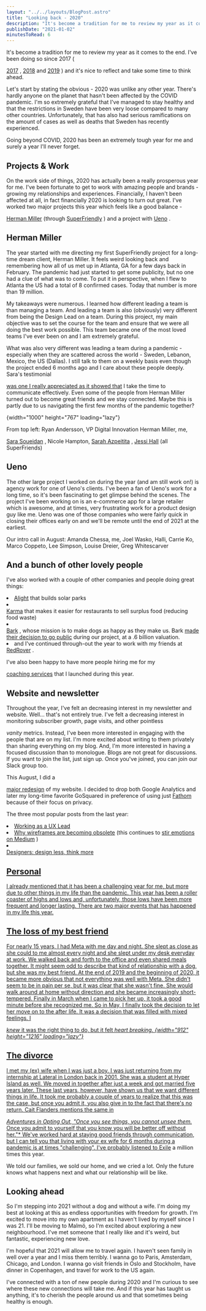 ```yaml
---
layout: "../../layouts/BlogPost.astro"
title: "Looking back - 2020"
description: "It's become a tradition for me to review my year as it comes to the end. I've been doing so since 2017 (2017, 2018 and 2019) and it's nice to reflect and take some time to think ahead.\n\n\nLet's start by stating the obvious - 2020 was unlike any other year. There's hardly anyone on the planet that hasn't been affected by the COVID pandemic. I'm so extremely grateful that I've managed to stay healthy and that the restrictions in Sweden have been very loose compared to many other countries. Unfortun"
publishDate: "2021-01-02"
minutesToRead: 6
---
```


<p>It's become a tradition for me to review my year as it comes to the end. I've been doing so since 2017 ( </p>
<a href="https://www.antonsten.com/2017">2017</a>
 , 
<a href="https://www.antonsten.com/2018">2018</a>
 and 
<a href="https://www.antonsten.com/2019">2019</a>
 ) and it's nice to reflect and take some time to think ahead.</p>
<p>Let's start by stating the obvious - 2020 was unlike any other year. There's hardly anyone on the planet that hasn't been affected by the COVID pandemic. I'm so extremely grateful that I've managed to stay healthy and that the restrictions in Sweden have been very loose compared to many other countries. Unfortunately, that has also had serious ramifications on the amount of cases as well as deaths that Sweden has recently experienced.</p>
<p>Going beyond COVID, 2020 has been an extremely tough year for me and surely a year I'll never forget.</p>
<h2 id="projects-work">Projects &amp; Work</h>
</h2>
<p>On the work side of things, 2020 has actually been a really prosperous year for me. I've been fortunate to get to work with amazing people and brands - growing my relationships and experiences. Financially, I haven't been affected at all, in fact financially 2020 is looking to turn out great. I've worked two major projects this year which feels like a good balance - </p>
<a href="https://www.hermanmiller.com/?ref="antonsten".com">Herman Miller</a>
 (through 
<a href="https://superfriendlydesign.systems/?ref="antonsten".com">SuperFriendly</a>
 ) and a project with 
<a href="https://ueno.co/?ref="antonsten".com">Ueno</a>
 .</p>
<h2 id="herman-miller">Herman Miller</h>
</h2>
<p>The year started with me directing my first SuperFriendly project for a long-time dream client, Herman Miller. It feels weird looking back and remembering how all of us met up in Atlanta, GA for a few days back in February. The pandemic had just started to get some publicity, but no one had a clue of what was to come. To put it in perspective, when I flew to Atlanta the US had a total of 8 confirmed cases. Today that number is more than 19 million.</p>
<p>My takeaways were numerous. I learned how different leading a team is than managing a team. And leading a team is also (obviously) very different from being the Design Lead on a team. During this project, my main objective was to set the course for the team and ensure that we were all doing the best work possible. This team became one of the most loved teams I've ever been on and I am extremely grateful.</p>
<p>What was also very different was leading a team during a pandemic - especially when they are scattered across the world - Sweden, Lebanon, Mexico, the US (Dallas). I still talk to them on a weekly basis even though the project ended 6 months ago and I care about these people deeply. Sara's testimonial </p>
<a href="https://www.antonsten.com/testimonials/">was one I really appreciated as it showed that</a>
 I take the time to communicate effectively. Even some of the people from Herman Miller turned out to become great friends and we stay connected. Maybe this is partly due to us navigating the first few months of the pandemic together?</p>
 {width="1000" height="767" loading="lazy"} 
<p>From top left: Ryan Andersson, VP Digital Innovation Herman Miller, me, </p>
<a href="https://www.sarasoueidan.com/?ref="antonsten".com">Sara Soueidan</a>
 , Nicole Hampton, 
<a href="https://www.sarahazpeitia.com/?ref="antonsten".com">Sarah Azpeitita</a>
 , 
<a href="https://twitter.com/jessiofhall/?ref="antonsten".com">Jessi Hall</a>
 (all SuperFriends)</p>
<h2 id="ueno">Ueno</h>
</h2>
<p>The other large project I worked on during the year (and am still work on!) is agency work for one of Ueno's clients. I've been a fan of Ueno's work for a long time, so it's been fascinating to get glimpse behind the scenes. The project I've been working on is an e-commerce app for a large retailer which is awesome, and at times, very frustrating work for a product design guy like me. Ueno was one of those companies who were fairly quick in closing their offices early on and we'll be remote until the end of 2021 at the earliest.</p>
<p>Our intro call in August: Amanda Chessa, me, Joel Wasko, Halli, Carrie Ko, Marco Coppeto, Lee Simpson, Louise Dreier, Greg Whitescarver</p>
<h2 id="and-a-bunch-of-other-lovely-people">And a bunch of other lovely people</h>
</h2>
<p>I've also worked with a couple of other companies and people doing great things:</p>
<ul>
</ul>
<li>
<a href="https://www.alight-energy.com/?ref="antonsten".com">Alight</a>
 that builds solar parks</li>
<li>
</li>
<a href="https://karma.life/?ref="antonsten".com">Karma</a>
 that makes it easier for restaurants to sell surplus food (reducing food waste)</li>
<li>
</li>
<a href="https://www.barkbox.com/?ref="antonsten".com">Bark</a>
 , whose mission is to make dogs as happy as they make us. Bark 
<a href="https://www.wsj.com/articles/barkbox-to-be-acquired-in-1-6-billion-deal-11608174012?mod="searchresults_pos3"&page="1"&ref="antonsten".com">made their decision to go public</a>
 during our project, at a .6 billion valuation.</li>
<li>and I've continued through-out the year to work with my friends at </li>
<a href="https://www.redroverk12.com/?ref="antonsten".com">RedRover</a>
 . 
<p>I've also been happy to have more people hiring me for my </p>
<a href="https://www.antonsten.com/coaching">coaching services</a>
 that I launched during this year.</p>
<h2 id="website-and-newsletter">Website and newsletter</h>
</h2>
<p>Throughout the year, I've felt an decreasing interest in my newsletter and website. Well... that's not entirely true. I've felt a decreasing interest in monitoring subscriber growth, page visits, and other pointless </p>
<em>vanity</em>
 metrics. Instead, I've been more interested in engaging with the people that are on my list. I'm more excited about writing to them privately than sharing everything on my blog. And, I'm more interested in having a focused discussion than to monologue. Blogs are not great for discussions. If you want to join the list, just sign up. Once you've joined, you can join our Slack group too.</p>
<p>This August, I did a </p>
<a href="https://twitter.com/antonsten/status/1290625467297468416?s="20"&ref="antonsten".com">major redesign</a>
 of my website. I decided to drop both Google Analytics and later my long-time favorite GoSquared in preference of using just 
<a href="https://usefathom.com/ref/ZTSEBE?ref="antonsten".com">Fathom</a>
 because of their focus on privacy.</p>
<p>The three most popular posts from the last year:</p>
<ul>
</ul>
<li>
<a href="https://www.antonsten.com/uxlead/">Working as a UX Lead </a>
<li>
<a href="https://www.antonsten.com/wireframes/">Why wireframes are becoming obsolete</a>
 (this continues to 
<a href="https://medium.com/swlh/why-wireframes-are-becoming-obsolete-f603e987797d?ref="antonsten".com">stir emotions on Medium</a>
 )</li>
<li>
</li>
<a href="https://www.antonsten.com/design-less/">Designers: design less, think more </ul>
<h2 id="personal">Personal</h>
</h2>
<p>I already mentioned that it has been a challenging year for me, but more due to other things in my life than the pandemic. This year has been a roller coaster of highs and lows and, unfortunately, those lows have been more frequent and longer lasting. There are two major events that has happened in my life this year.</p>
<h2 id="the-loss-of-my-best-friend">The loss of my best friend</h>
</h2>
<p>For nearly 15 years, I had Meta with me day and night. She slept as close as she could to me almost every night and she slept under my desk everyday at work. We walked back and forth to the office and even shared meals together. It might seem odd to describe that kind of relationship with a dog, but she was my best friend. At the end of 2019 and the beginning of 2020, it became more obvious that not everything was well with Meta. She didn't seem to be in pain per se, but it was clear that she wasn't fine. She would walk around at home without direction and she became increasingly short-tempered. Finally in March when I came to pick her up, it took a good minute before she recognized me. So in May, I finally took the decision to let her move on to the after life. It was a decision that was filled with mixed feelings. I </p>
<em>knew</em>
 it was the right thing to do, but it felt 
<em>heart breaking. {width="912" height="1216" loading="lazy"} </em>
<h2 id="the-divorce">The divorce</h2>
<p>I met my (ex) wife when I was just a boy. I was just returning from my internship at Lateral in London back in 2001. She was a student at Hyper Island as well. We moved in together after just a week and got married five years later. These last years, however, have shown us that we want different things in life. It took me probably a couple of years to realize that this was the case, but once you admit it, you also give in to the fact that there's no return. Cait Flanders mentions the same in </p>
<em>Adventures in Opting Out, "Once you see things, you cannot unsee them.</em>
 Once you admit to yourself that you know you will be better off without her."* We've worked hard at staying good friends through communication, but I can tell you that living with your ex wife for 6 months during a pandemic is at times "challenging". I've probably 
<a href="https://open.spotify.com/track/4pvb0WLRcMtbPGmtejJJ6y?si="A1nO7tq0Q5mOPD4KqvnxVw"&ref="antonsten".com">listened to Exile</a>
 a million times this year.</p>
<p>We told our families, we sold our home, and we cried a lot. Only the future knows what happens next and what our relationship will be like.</p>
<h2 id="looking-ahead">Looking ahead</h>
</h2>
<p>So I'm stepping into 2021 without a dog and without a wife. I'm doing my best at looking at this as endless opportunities with freedom for growth. I'm excited to move into my own apartment as I haven't lived by myself since I was 21. I'll be moving to Malmö, so I'm excited about exploring a new neighbourhood. I've met someone that I really like and it's weird, but fantastic, experiencing new love.</p>
<p>I'm hopeful that 2021 will allow me to travel again. I haven't seen family in well over a year and I miss them terribly. I wanna go to Paris, Amsterdam, Chicago, and London. I wanna go visit friends in Oslo and Stockholm, have dinner in Copenhagen, and travel for work to the US again.</p>
<p>I've connected with a ton of new people during 2020 and I'm curious to see where these new connections will take me. And if this year has taught us anything, it's to cherish the people around us and that sometimes being healthy is enough.</p>
